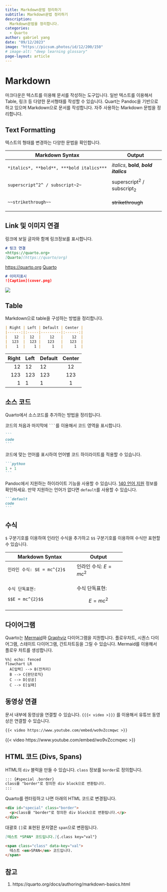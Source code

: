 ```yaml
---
title: Markdown문법 정리하기
subtitle: Markdown문법 정리하기
description:
  Markdown문법을 정리합니다.
categories:
  - Quarto
author: gabriel yang
date: "09/12/2023"
image: "https://picsum.photos/id/12/200/150"
# image-alt: "deep learning glossary"
page-layout: article
---
```



# Markdown

마크다운은 텍스트를 이용해 문서를 작성하는 도구입니다. 일반 텍스트를 이용해서 Table, 링크 등 다양한 문서형태를 작성할 수 있습니다. Quart는 Pandoc을 기반으로 하고 있으며 Markdown으로 문서를 작성합니다. 자주 사용하는 Markdown 문법을 정리합니다.

## Text Formatting

텍스트의 형태를 변경하는 다양한 문법을 확인합니다.

+-----------------------------------------+-----------------------------------------+
| Markdown Syntax                         | Output                                  |
+=========================================+=========================================+
| ``` markdown                            | *italics*, **bold**, ***bold italics*** |
| *italics*, **bold**, ***bold italics*** |                                         |
| ```                                     |                                         |
+-----------------------------------------+-----------------------------------------+
| ``` markdown                            | superscript^2^ / subscript~2~           |
| superscript^2^ / subscript~2~           |                                         |
| ```                                     |                                         |
+-----------------------------------------+-----------------------------------------+
| ``` markdown                            | ~~strikethrough~~                       |
| ~~strikethrough~~                       |                                         |
| ```                                     |                                         |
+-----------------------------------------+-----------------------------------------+

## Link 및 이미지 연결

링크에 보일 글자와 함께 링크정보를 표시합니다.

``` markdown
# 링크 연결
<https://quarto.org>
[Quarto](https://quarto/org)
```

<https://quarto.org> [Quarto](https://quarto/org)

``` markdown
# 이미지표시
![Caption](cover.png)
```

![](cover.jpg)

## Table

Markdown으로 table을 구성하는 방법을 정리합니다.

``` markdown
| Right | Left | Default | Center |
|------:|:-----|---------|:------:|
|   12  |  12  |    12   |    12  |
|  123  |  123 |   123   |   123  |
|    1  |    1 |     1   |     1  |
```

| Right | Left | Default | Center |
|------:|:-----|---------|:------:|
|    12 | 12   | 12      |   12   |
|   123 | 123  | 123     |  123   |
|     1 | 1    | 1       |   1    |

## 소스 코드

Quarto에서 소스코드를 추가하는 방법을 정리힙니다.

코드의 처음과 마지막에 ```` ``` ````를 이용해서 코드 영역을 표시합니다.

```` markdown
```
code
```
````

코드에 맞는 언어를 표시하여 언어별 코드 하이라이트를 적용할 수 있습니다.

```` markdown
```python
1 + 1
```
````

Pandoc에서 지원하는 하이라이트 기능을 사용할 수 있습니다. [140 언어 지원](https://github.com/jgm/skylighting/tree/master/skylighting-core/xml) 정보를 확인하세요. 만약 지원하는 언어가 없다면 `default`를 사용할 수 있습니다.

```` markdown
```default
code
```
````

## 수식

`$` 구분기호를 이용하여 인라인 수식을 추가하고 `$$` 구분기호를 이용하여 수식만 표현할 수 있습니다.

+---------------------------+-------------------------+
| Markdown Syntax           | Output                  |
+===========================+=========================+
| ``` markdown              | 인라인 수식: $E=mc^{2}$ |
| 인라인 수식: $E = mc^{2}$ |                         |
| ```                       |                         |
+---------------------------+-------------------------+
| ``` markdown              | 수식 단독표현:          |
| 수식 단독표현:            |                         |
|                           | $$E = mc^{2}$$          |
| $$E = mc^{2}$$            |                         |
| ```                       |                         |
+---------------------------+-------------------------+

## 다이어그램

Quarto는 [Mermaid](https://mermaid-js.github.io/mermaid/#/)와 [Graphviz](https://graphviz.org/) 다이어그램을 지원합니다. 플로우차트, 시퀀스 다이어그램, 스테이트 다이어그램, 간트차트등을 그릴 수 있습니다. Mermaid를 이용해서 플로우 차트를 생성합니다.

```mermaid
%%| echo: fenced
flowchart LR
  A[입력] --> B(전처리)
  B --> C{판단로직}
  C --> D[성공]
  C --> E[실패]
```

## 동영상 연결

문서 내부에 동영상을 연결할 수 있습니다. `{{{< video >}}}` 를 이용해서 유튜브 동영상은 연결할 수 있습니다.

``` .markdown
{{< video https://www.youtube.com/embed/wo9vZccmqwc >}}
```

{{< video https://www.youtube.com/embed/wo9vZccmqwc >}}

## HTML 코드 (Divs,  Spans)

HTML의 `div` 블럭을 만들 수 있습니다. `class` 정보를 `border`로 정의합니다.

``` markdown
::: {#special .border}
class를 "border"로 정의한 div block으로 변환됩니다.
:::
```

Quarto를 렌터링하고 나면 아래의 HTML 코드로 변경됩니다.

``` html
<div id="special" class="border">
  <p>class를 "border"로 정의한 div block으로 변환됩니다.</p>
</div>
```

대괄호 `[]`로 표현된 문자열은 `span`으로 변환됩니다.

``` markdown
[테스트 *SPAN* 코드입니다.]{.class key="val"}
```

``` html
<span class="class" data-key="val">
  테스트 <em>SPAN</em> 코드입니다.
</span>
```



## 참고

1.  https://quarto.org/docs/authoring/markdown-basics.html
